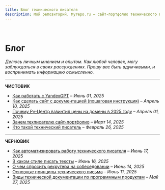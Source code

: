 ```yaml
---
title: Блог технического писателя
description: Мой репозиторий. Myrepo.ru – сайт-портфолио технического писателя
---
```


<br />

# Блог

*Делюсь личным мнением и опытом. Как любой человек, могу заблуждаться в своих рассуждениях. Прошу вас быть вдумчивыми, и воспринимать информацию осмысленно.*

---

**ЧИСТОВИК**

- [Как работать с YandexGPT](../blog/articles/kak-rabotat-s-yandex-gpt.mdx) – *Июнь 01, 2025*
- [Как сделать сайт с документацией (пошаговая инструкция)](../blog/articles/kak-sdelat-sayt-s-tekhnicheskoy-dokumentatsiyey.mdx) – *Апрель 10, 2025*
- [Почему Ру-Центр взвинтил цены на домены в 2025 году](../blog/articles/why-did-ru-center-raised-prices-for-domains-in-2025.mdx) – *Апрель 01, 2025*
- [Зачем техписателю сайт-портфолио](./blog/articles/zachem-tekhpisatelyu-sayt-portfolio.mdx) – *Март 14, 2025*
- [Кто такой технический писатель](./blog/articles/kto-takoy-tekhnicheskiy-pisatel.mdx) – *Февраль 26, 2025*

---

**ЧЕРНОВИК**

- [Как автоматизировать работу технического писателя](../blog/notes/how-to-automate-technical-writer-work.mdx) – *Июнь 17, 2025*
- [В каком стиле писать тексты](../blog/notes/writing-styles.mdx) – *Июнь 16, 2025*
- [О чем спросить рекрутера на собеседовании](../blog/notes/interview-questions-list.mdx) – *Июнь 14, 2025*
- [Основные принципы технического письма](../blog/notes/basic-principles-of-technical-writing.mdx) – *Июнь 11, 2025*
- [Виды технической документации по программным продуктам](../blog/notes/tekhnicheskaya-dokumentatsiya-kakoy-ona-byvayet.mdx) – *Май 27, 2025*